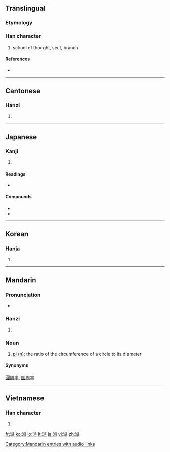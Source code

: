 ==Translingual==

===Etymology===
{{Han compound|水|𠂢|c1=s|c2=p|ls=psc}}

===Han character===
{{Han char|rn=85|rad=水|as=06|sn=9|four=3213<sub>2</sub>|canj=水竹竹女 (EHHV)}}

# school of thought, sect, branch

====References====
* {{Han ref|kx=0623.010|dkj=17428|dj=1019.030|hdz=31611.060|uh=6D3E|ud=27966|bh=ACA3|bd=44195}}

----

==Cantonese==

===Hanzi===
{{yue-hanzi|jyut=|y=paai1, paai3}}

# {{defn|Cantonese|sort=水06}}

----

==Japanese==

===Kanji===
{{ja-kanji|grade=6|rs=水06}}

# {{defn|Japanese}}

====Readings====
* {{ja-readings|on=[[は]] (ha)|kun=[[わかれる]] (wakareru)}}

====Compounds====
* {{term|宗派||religious [[sect]]|tr=しゅうは, shūha|sc=Jpan|lang=ja}}
* {{term|流派||school of thought|tr=[[りゅうは]], [[ryūha]]|lang=ja|sc=Jpan}}

----

==Korean==

===Hanja===
{{ko-hanja|hangeul=파|eumhun=|rv=pa|mr=p'a|y=pha}}

# {{defn|Korean|sort=水06}}

----

==Mandarin==

===Pronunciation===
* {{audio|zh-pài.ogg|audio}}

===Hanzi===
{{cmn-hanzi|pin=[[bài]] ([[bai4]]), [[mài]] ([[mai4]]), [[pā]] ([[pa1]]), [[pài]] ([[pai4]])|wg=pai<sup>4</sup>, mai<sup>4</sup>, p'a<sup>1</sup>, p'ai<sup>4</sup>}}

# {{defn|Mandarin|sort=水06}}

===Noun===
{{cmn-noun|ts|pin=pài|pint=pai4|rs=水6}}

# {{mathematics|lang=cmn}} [[pi]] ([[π]]); the ratio of the circumference of a circle to its diameter

====Synonyms====
[[圓周率]], [[圆周率]]

[[Category:Mandarin entries with audio links]]

----

==Vietnamese==

===Han character===
{{vi-hantu|[[phái]], [[pháy]], [[phai]], [[phới]], [[phe]], [[phơi]], [[vé]]|rs=水06}}

# {{defn|Vietnamese|sort=水06}}

[[fr:派]]
[[ko:派]]
[[lo:派]]
[[lt:派]]
[[ja:派]]
[[vi:派]]
[[zh:派]]